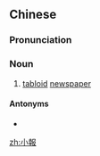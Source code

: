 {{also|小报}}
==Chinese==
{{zh-forms|s=小报}}

===Pronunciation===
{{zh-pron
|m=xiǎobào
|cat=n
}}

===Noun===
{{zh-noun}}

# [[tabloid]] [[newspaper]]

====Antonyms====
* {{zh-l|大報}}

[[zh:小報]]